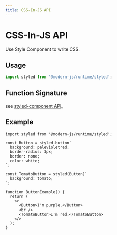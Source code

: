 ```yaml
---
title: CSS-In-JS API
---
```

# CSS-In-JS API

Use Style Component to write CSS.

## Usage

```ts
import styled from '@modern-js/runtime/styled';
```

## Function Signature

see [styled-component API](https://styled-components.com/docs/api)。

## Example

```tsx
import styled from '@modern-js/runtime/styled';

const Button = styled.button`
  background: palevioletred;
  border-radius: 3px;
  border: none;
  color: white;
`;

const TomatoButton = styled(Button)`
  background: tomato;
`;

function ButtonExample() {
  return (
    <>
      <Button>I'm purple.</Button>
      <br />
      <TomatoButton>I'm red.</TomatoButton>
    </>
  );
}
```
